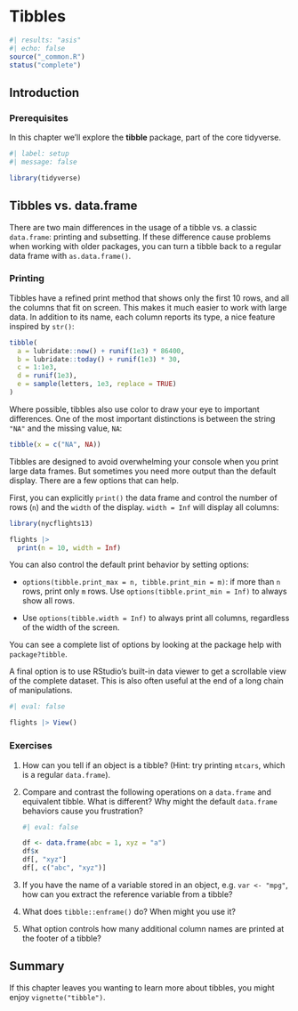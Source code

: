 # Tibbles {#sec-tibbles}

```r
#| results: "asis"
#| echo: false
source("_common.R")
status("complete")
```

## Introduction

### Prerequisites

In this chapter we'll explore the **tibble** package, part of the core tidyverse.

```r
#| label: setup
#| message: false

library(tidyverse)
```

## Tibbles vs. data.frame

There are two main differences in the usage of a tibble vs. a classic `data.frame`: printing and subsetting.
If these difference cause problems when working with older packages, you can turn a tibble back to a regular data frame with `as.data.frame()`.

### Printing

Tibbles have a refined print method that shows only the first 10 rows, and all the columns that fit on screen.
This makes it much easier to work with large data.
In addition to its name, each column reports its type, a nice feature inspired by `str()`:

```r
tibble(
  a = lubridate::now() + runif(1e3) * 86400,
  b = lubridate::today() + runif(1e3) * 30,
  c = 1:1e3,
  d = runif(1e3),
  e = sample(letters, 1e3, replace = TRUE)
)
```

Where possible, tibbles also use color to draw your eye to important differences.
One of the most important distinctions is between the string `"NA"` and the missing value, `NA`:

```r
tibble(x = c("NA", NA))
```

Tibbles are designed to avoid overwhelming your console when you print large data frames.
But sometimes you need more output than the default display.
There are a few options that can help.

First, you can explicitly `print()` the data frame and control the number of rows (`n`) and the `width` of the display.
`width = Inf` will display all columns:

```r
library(nycflights13)

flights |> 
  print(n = 10, width = Inf)
```

You can also control the default print behavior by setting options:

-   `options(tibble.print_max = n, tibble.print_min = m)`: if more than `n` rows, print only `m` rows.
    Use `options(tibble.print_min = Inf)` to always show all rows.

-   Use `options(tibble.width = Inf)` to always print all columns, regardless of the width of the screen.

You can see a complete list of options by looking at the package help with `package?tibble`.

A final option is to use RStudio's built-in data viewer to get a scrollable view of the complete dataset.
This is also often useful at the end of a long chain of manipulations.

```r
#| eval: false

flights |> View()
```

### Exercises

1.  How can you tell if an object is a tibble?
    (Hint: try printing `mtcars`, which is a regular `data.frame`).

2.  Compare and contrast the following operations on a `data.frame` and equivalent tibble.
    What is different?
    Why might the default `data.frame` behaviors cause you frustration?

    ```r
    #| eval: false

    df <- data.frame(abc = 1, xyz = "a")
    df$x
    df[, "xyz"]
    df[, c("abc", "xyz")]
    ```

3.  If you have the name of a variable stored in an object, e.g. `var <- "mpg"`, how can you extract the reference variable from a tibble?

4.  What does `tibble::enframe()` do?
    When might you use it?

5.  What option controls how many additional column names are printed at the footer of a tibble?

## Summary

If this chapter leaves you wanting to learn more about tibbles, you might enjoy `vignette("tibble")`.
